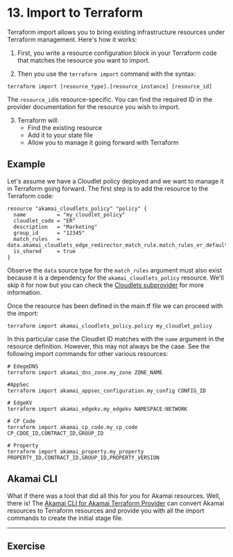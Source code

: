 # 13. Import to Terraform

Terraform import allows you to bring existing infrastructure resources under Terraform management. Here's how it works:

1. First, you write a resource configuration block in your Terraform code that matches the resource you want to import.

2. Then you use the `terraform import` command with the syntax:

```shell copy
terraform import [resource_type].[resource_instance] [resource_id]
```
The `resource_id`is resource-specific. You can find the required ID in the provider documentation for the resource you wish to import.

3. Terraform will:
    * Find the existing resource
    * Add it to your state file
    * Allow you to manage it going forward with Terraform

## Example
Let's assume we have a Cloudlet policy deployed and we want to manage it in Terraform going forward. The first step is to add the resource to the Terraform code:

```hcl filename="main.tf" copy {}
resource "akamai_cloudlets_policy" "policy" {
  name          = "my_cloudlet_policy"
  cloudlet_code = "ER"
  description   = "Marketing"
  group_id      = "12345"
  match_rules   = data.akamai_cloudlets_edge_redirector_match_rule.match_rules_er_default.json
  is_shared     = true
}
```
Observe the `data` source type for the `match_rules` argument must also exist because it is a dependency for the `akamai_cloudlets_policy` resource. We'll skip it for now but you can check the [Cloudlets subprovider](https://techdocs.akamai.com/terraform/docs/cl-ds-edge-redirector-match-rule) for more information.

Once the resource has been defined in the main.tf file we can proceed with the import:
```shell copy
terraform import akamai_cloudlets_policy.policy my_cloudlet_policy
```

In this particular case the Cloudlet ID matches with the `name` argument in the resource definition. However, this may not always be the case. See the following import commands for other various resources:

```shell copy
# EdegeDNS
terraform import akamai_dns_zone.my_zone ZONE_NAME

#AppSec
terraform import akamai_appsec_configuration.my_config CONFIG_ID

# EdgeKV
terraform import akamai_edgekv.my_edgekv NAMESPACE:NETWORK

# CP Code
terraform import akamai_cp_code.my_cp_code CP_CDOE_ID,CONTRACT_ID,GROUP_ID

# Property
terraform import akamai_property.my_property PROPERTY_ID,CONTRACT_ID,GROUP_ID,PROPERTY_VERSION
```

## Akamai CLI
What if there was a tool that did all this for you for Akamai resources. Well, there is!
The [Akamai CLI for Akamai Terraform Provider](https://github.com/akamai/cli-terraform) can convert Akamai resources to Terraform resources and provide you with all the import commands to create the initial stage file. 

---

## Exercise


<ExerciseImports />